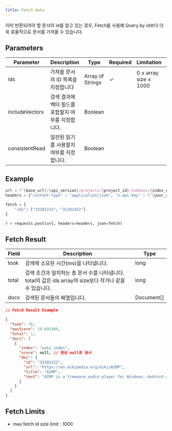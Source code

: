 ```yaml
---
title: Fetch data
---
```


이미 반환되어야 할 문서의 id를 알고 있는 경우, Fetch를 사용해 Query by id보다 더욱 효율적으로 문서를 가져올 수 있습니다.

## Parameters

| Parameter      | Description                                         | Type             | Required | Limitation            | Default |
| -------------- | --------------------------------------------------- | ---------------- | -------- | --------------------- | ------- |
| ids            | 가져올 문서의 ID 목록을 지정합니다                  | Array of Strings | ✓        | 0 ≤ array size ≤ 1000 |         |
| includeVectors | 검색 결과에 벡터 필드를 포함할지 여부를 지정합니다. | Boolean          |          |                       | false   |
| consistentRead | 일관된 읽기를 사용할지 여부를 지정합니다.           | Boolean          |          |                       | false   |

## Example

```python
url = f"{base_url}/{api_version}/projects/{project_id}/indexes/{index_name}/query"
headers = {"content-type" : "application/json", "x-api-key" : f"{your_api_key}"}

fetch = {
	"ids": ["33201222", "31201452"]
}

r = requests.post(url, headers=headers, json=fetch)
```

## Fetch Result

| Field | Description                                                                                              | Type       |
| ----- | -------------------------------------------------------------------------------------------------------- | ---------- |
| took  | 검색에 소요된 시간(ms)을 나타냅니다.                                                                     | long       |
| total | 검색 조건과 일치하는 총 문서 수를 나타냅니다. total의 값은 ids array의 size보다 작거나 같을 수 있습니다. | long       |
| docs  | 검색된 문서들의 배열입니다.                                                                              | Document[] |

```json
// Fetch Result Example

{
  "took": 76,
  "maxScore": 10.691499,
  "total": 1,
  "docs": [
    {
      "index": "wiki_index",
      "score": null, // 항상 null로 표시
      "doc": {
        "id": "33201222",
        "url": "https://en.wikipedia.org/wiki/AIMP",
        "title": "AIMP",
        "text": "AIMP is a freeware audio player for Windows, Android and Linux (through Wine) ... "
      }
    }
  ]
}
```

## Fetch Limits

- max fetch id size limit : 1000
